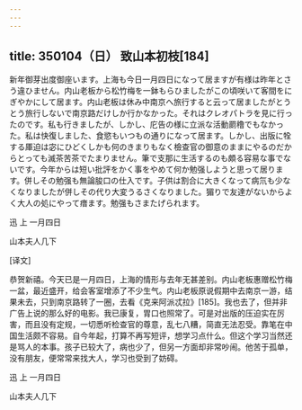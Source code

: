 ```yaml
---
---
---
```

title: 350104（日） 致山本初枝[184]
---




新年御芽出度御座います。上海も今日一月四日になって居ますが有様は昨年とさう違ひません。内山老板から松竹梅を一鉢もらひましたがこの頃咲いて客間をにぎやかにして居ます。内山老板は休み中南京へ旅行すると云って居ましたがとうとう旅行しないで南京路だけしか行かなかった。それはクレオパトラを見に行ったのです。私も行きましたが、しかし、庀告の様に立派な活動罽穞でもなかった。私は快復しました、食慾もいつもの通りになって居ます。しかし、出版に牷する厙迫は宓にひどくしかも何のきまりもなく檢查官の御意のままにやるのだからとっても滅茶苦茶でたまりません。筆で支那に生活するのも頗る容易な事でないです。今年からは短い批評をかく事をやめて何か勉强しようと思って居ります。併しその勉强も無論朘口の仕入です。子供は割合に大きくなって病氘も少なくなりましたが併しその代り大変うるさくなりました。猸りで友達がないからよく大人の処にやって瘄ます。勉强もさまたげられます。

迅 上 一月四日

山本夫人几下

[译文]

恭贺新禧。今天已是一月四日，上海的情形与去年无甚差别。内山老板惠赠松竹梅一盆，最近盛开，给会客室增添了不少生气。内山老板原说假期中去南京一游，结果未去，只到南京路转了一圈，去看《克来阿派忒拉》[185]。我也去了，但并非广告上说的那么好的电影。我已康复，胃口也照常了。可是对出版的压迫实在厉害，而且没有定规，一切悉听检查官的尊意，乱七八糟，简直无法忍受。靠笔在中国生活颇不容易。自今年起，打算不再写短评，想学习点什么。但这个学习当然还是骂人的本事。孩子已较大了，病也少了，但另一方面却非常吵闹。他苦于孤单，没有朋友，便常常来找大人，学习也受到了妨碍。

迅 上 一月四日

山本夫人几下